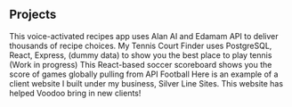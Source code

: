 ## Projects

<ProjectCard title="Voice-Activated Recipes" link="http://recipes.philipkatz.xyz" bg="linear-gradient(to right, #D4145A 0%, #FBB03B 100%)">
This voice-activated recipes app uses Alan AI and Edamam API to deliver thousands of recipe choices.
</ProjectCard>
<ProjectCard title="Tennis Court Finder" link="http://tenniscourts.philipkatz.xyz" bg="linear-gradient(to right, #D4145A 0%, #FBB03B 100%)">
My Tennis Court Finder uses PostgreSQL, React, Express, (dummy data) to show you the best place to play tennis
</ProjectCard>
<ProjectCard title="Soccer Scoreboard App" link="http://score.philipkatz.xyz" bg="linear-gradient(to right, #D4145A 0%, #FBB03B 100%)">
(Work in progress) This React-based soccer scoreboard shows you the score of games globally pulling from API Football
</ProjectCard>
<ProjectCard title="Voodoo Automotive" link="http://voodooautomotive.com" bg="linear-gradient(to right, #D4145A 0%, #FBB03B 100%)">
Here is an example of a client website I built under my business, Silver Line Sites. This website has helped Voodoo bring in new clients!
</ProjectCard>
